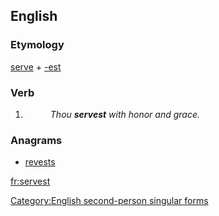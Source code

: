 ==English==

===Etymology===
[[serve]] + [[-est]]

===Verb===
{{en-verb form}}

# {{context|archaic}} {{form of|Second-person singular simple present form|serve}}
#: ''Thou '''servest''' with honor and grace.''

===Anagrams===
* [[revests#English|revests]]

[[Category:English second-person singular forms]]

[[fr:servest]]